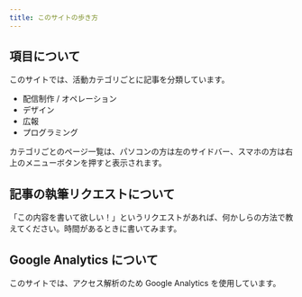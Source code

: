 ```yaml
---
title: このサイトの歩き方
---
```


## 項目について

このサイトでは、活動カテゴリごとに記事を分類しています。

- 配信制作 / オペレーション
- デザイン
- 広報
- プログラミング

カテゴリごとのページ一覧は、パソコンの方は左のサイドバー、スマホの方は右上のメニューボタンを押すと表示されます。

## 記事の執筆リクエストについて

「この内容を書いて欲しい！」というリクエストがあれば、何かしらの方法で教えてください。時間があるときに書いてみます。

## Google Analytics について

このサイトでは、アクセス解析のため Google Analytics を使用しています。